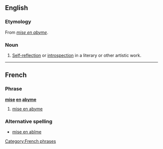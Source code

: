 ==English==
===Etymology===
From {{F.}} ''[[#French|mise en abyme]]''.

===Noun===
{{en-noun|-}}

# {{context|literary theory}} [[self-reflextion|Self-reflection]] or [[introspection]] in a literary or other artistic work.

----

==French==

===Phrase===
'''[[mise]] [[en]] [[abyme]]''' {{f}}

# [[#English|mise en abyme]]

===Alternative spelling===
*[[mise en abîme]]

[[Category:French phrases]]